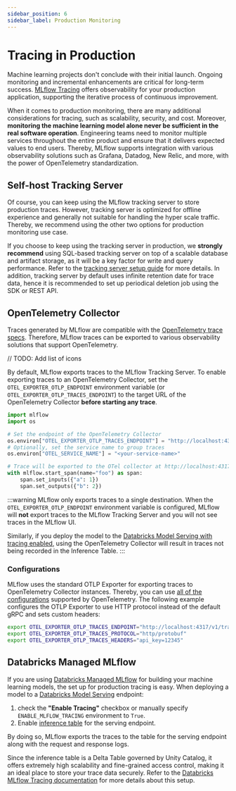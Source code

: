 ```yaml
---
sidebar_position: 6
sidebar_label: Production Monitoring
---
```


# Tracing in Production

Machine learning projects don't conclude with their initial launch. Ongoing monitoring and incremental enhancements are critical for long-term success. [MLflow Tracing](..) offers observability for your production application, supporting the iterative process of continuous improvement.

When it comes to production monitoring, there are many additional considerations for tracing, such as scalability, security, and cost. Moreover, **monitoring the machine learning model alone never be sufficient in the real software operation**. Engineering teams need to monitor multiple services throughout the entire product and ensure that it delivers expected values to end users. Thereby, MLflow supports integration with various observability solutions such as Grafana, Datadog, New Relic, and more, with the power of OpenTelemetry standardization.

## Self-host Tracking Server

Of course, you can keep using the MLflow tracking server to store production traces. However, tracking server is optimized for offline experience and generally not suitable for handling the hyper scale traffic. Thereby, we recommend using the other two options for production monitoring use case.

If you choose to keep using the tracking server in production, we **strongly recommend** using SQL-based tracking server on top of a scalable database and artifact storage, as it will be a key factor for write and query performance. Refer to the [tracking server setup guide](../../tracking/#tracking-setup) for more details. In addition, tracking server by default uses infinite retention date for trace data, hence it is recommended to set up periodical deletion job using the SDK or REST API.

## OpenTelemetry Collector

Traces generated by MLflow are compatible with the [OpenTelemetry trace specs](https://opentelemetry.io/docs/specs/otel/trace/api/#span).
Therefore, MLflow traces can be exported to various observability solutions that support OpenTelemetry.

// TODO: Add list of icons

By default, MLflow exports traces to the MLflow Tracking Server. To enable exporting traces to an OpenTelemetry Collector, set the `OTEL_EXPORTER_OTLP_ENDPOINT` environment variable (or `OTEL_EXPORTER_OTLP_TRACES_ENDPOINT`) to the target URL of the OpenTelemetry Collector **before starting any trace**.

```python
import mlflow
import os

# Set the endpoint of the OpenTelemetry Collector
os.environ["OTEL_EXPORTER_OTLP_TRACES_ENDPOINT"] = "http://localhost:4317/v1/traces"
# Optionally, set the service name to group traces
os.environ["OTEL_SERVICE_NAME"] = "<your-service-name>"

# Trace will be exported to the OTel collector at http://localhost:4317/v1/traces
with mlflow.start_span(name="foo") as span:
    span.set_inputs({"a": 1})
    span.set_outputs({"b": 2})
```

:::warning
MLflow only exports traces to a single destination. When the `OTEL_EXPORTER_OTLP_ENDPOINT` environment variable is configured, MLflow will **not** export traces to the MLflow Tracking Server and you will not see traces in the MLflow UI.

Similarly, if you deploy the model to the [Databricks Model Serving with tracing enabled](https://docs.databricks.com/en/mlflow/mlflow-tracing.html#use-mlflow-tracing-in-production), using the OpenTelemetry Collector will result in traces not being recorded in the Inference Table.
:::

### Configurations

MLflow uses the standard OTLP Exporter for exporting traces to OpenTelemetry Collector instances. Thereby, you can use [all of the configurations](https://opentelemetry.io/docs/languages/sdk-configuration/otlp-exporter/) supported by OpenTelemetry. The following example configures the OTLP Exporter to use HTTP protocol instead of the default gRPC and sets custom headers:

```bash
export OTEL_EXPORTER_OTLP_TRACES_ENDPOINT="http://localhost:4317/v1/traces"
export OTEL_EXPORTER_OTLP_TRACES_PROTOCOL="http/protobuf"
export OTEL_EXPORTER_OTLP_TRACES_HEADERS="api_key=12345"
```

## Databricks Managed MLflow

If you are using [Databricks Managed MLflow](https://www.databricks.com/product/managed-mlflow) for building your machine learning models, the set up for production tracing is easy. When deploying a model to a [Databricks Model Serving](https://docs.databricks.com/en/machine-learning/model-serving/index.html) endpoint:

1. check the **"Enable Tracing"** checkbox or manually specify `ENABLE_MLFLOW_TRACING` environment to `True`.
2. Enable [inference table](https://docs.databricks.com/en/machine-learning/model-serving/inference-tables.html) for the serving endpoint.

By doing so, MLflow exports the traces to the table for the serving endpoint along with the request and response logs.

Since the inference table is a Delta Table governed by Unity Catalog, it offers extremely high scalability and fine-grained access control, making it an ideal place to store your trace data securely. Refer to the [Databricks MLflow Tracing documentation](https://docs.databricks.com/en/mlflow/mlflow-tracing.html#use-mlflow-tracing-in-production) for more details about this setup.
